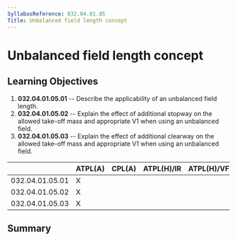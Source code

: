 ```yaml
---
SyllabusReference: 032.04.01.05
Title: Unbalanced field length concept
---
```


# Unbalanced field length concept

## Learning Objectives

1.  **032.04.01.05.01** -- Describe the applicability of an unbalanced field
    length.
2.  **032.04.01.05.02** -- Explain the effect of additional stopway on the
    allowed take-off mass and appropriate V1 when using an unbalanced field.
3.  **032.04.01.05.03** -- Explain the effect of additional clearway on the
    allowed take-off mass and appropriate V1 when using an unbalanced field.

|                 | ATPL(A) | CPL(A) | ATPL(H)/IR | ATPL(H)/VFR | CPL(H) | IR  | CBIR(A) |
| --------------- | ------- | ------ | ---------- | ----------- | ------ | --- | ------- |
| 032.04.01.05.01 | X       |        |            |             |        |     |         |
| 032.04.01.05.02 | X       |        |            |             |        |     |         |
| 032.04.01.05.03 | X       |        |            |             |        |     |         |

## Summary
